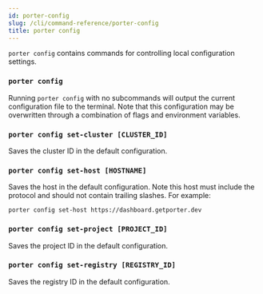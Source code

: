 ```yaml
---
id: porter-config
slug: /cli/command-reference/porter-config
title: porter config
---
```


`porter config` contains commands for controlling local configuration settings.

### `porter config`

Running `porter config` with no subcommands will output the current configuration file to the terminal. Note that this configuration may be overwritten through a combination of flags and environment variables.

### `porter config set-cluster [CLUSTER_ID]`

Saves the cluster ID in the default configuration.

### `porter config set-host [HOSTNAME]`

Saves the host in the default configuration. Note this host must include the protocol and should not contain trailing slashes. For example:

```
porter config set-host https://dashboard.getporter.dev
```

### `porter config set-project [PROJECT_ID]`

Saves the project ID in the default configuration.

### `porter config set-registry [REGISTRY_ID]`

Saves the registry ID in the default configuration.
